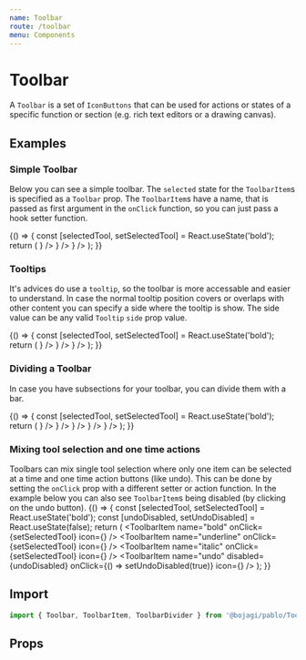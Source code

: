 ```yaml
---
name: Toolbar
route: /toolbar
menu: Components
---
```



# Toolbar

A `Toolbar` is a set of `IconButtons` that can be used for actions or states of a specific function or section 
(e.g. rich text editors or a drawing canvas).

## Examples

### Simple Toolbar

Below you can see a simple toolbar. The `selected` state for the `ToolbarItem`s is specified as a `Toolbar` prop.
The `ToolbarItem`s have a name, that is passed as first argument in the `onClick` function, so you can just pass a
hook setter function. 

<Playground>
  {() => {
    const [selectedTool, setSelectedTool] = React.useState('bold');
    return (
      <Toolbar selected={selectedTool}>
        <ToolbarItem
          name="bold"
          onClick={setSelectedTool}
          icon={<Bold size={20} />}
        />
        <ToolbarItem
          name="underline"
          onClick={setSelectedTool}
          icon={<Underline size={20} />}
        />
        <ToolbarItem
          name="italic"
          onClick={setSelectedTool}
          icon={<Italic size={20} />}
        />
      </Toolbar>
    );
  }}
</Playground>

### Tooltips

It's advices do use a `tooltip`, so the toolbar is more accessable and easier to understand. 
In case the normal tooltip position covers or overlaps with other content you can specify a side where the tooltip is show.
The side value can be any valid `Tooltip` `side` prop value.

<Playground>
  {() => {
    const [selectedTool, setSelectedTool] = React.useState('bold');
    return (
      <Toolbar selected={selectedTool}>
        <ToolbarItem
          name="bold"
          tooltip="Make text bold"
          tooltipSide="left"
          onClick={setSelectedTool}
          icon={<Bold size={20} />}
        />
        <ToolbarItem
          name="underline"
          tooltip="Underline text"
          onClick={setSelectedTool}
          icon={<Underline size={20} />}
        />
        <ToolbarItem
          name="italic"
          tooltip="Make text italic"
          tooltipSide="right"
          onClick={setSelectedTool}
          icon={<Italic size={20} />}
        />
      </Toolbar>
    );
  }}
</Playground>

### Dividing a Toolbar

In case you have subsections for your toolbar, you can divide them with a bar.

<Playground>
  {() => {
    const [selectedTool, setSelectedTool] = React.useState('bold');
    return (
      <Toolbar selected={selectedTool}>
        <ToolbarItem
          name="bold"
          onClick={setSelectedTool}
          icon={<Bold size={20} />}
        />
        <ToolbarItem
          name="underline"
          onClick={setSelectedTool}
          icon={<Underline size={20} />}
        />
        <ToolbarItem
          name="italic"
          onClick={setSelectedTool}
          icon={<Italic size={20} />}
        />
        <ToolbarDivider />
        <ToolbarItem
          name="edit"
          onClick={setSelectedTool}
          icon={<Edit size={20} />}
        />
        <ToolbarItem
          name="crop"
          onClick={setSelectedTool}
          icon={<Crop size={20} />}
        />
      </Toolbar>
    );
  }}
</Playground>

### Mixing tool selection and one time actions

Toolbars can mix single tool selection where only one item can be selected at a time and one time action buttons (like undo).
This can be done by setting the `onClick` prop with a different setter or action function. In the example below you can
also see `ToolbarItem`s being disabled (by clicking on the undo button).
<Playground>
  {() => {
    const [selectedTool, setSelectedTool] = React.useState('bold');
    const [undoDisabled, setUndoDisabled] = React.useState(false);
    return (
      <Toolbar selected={selectedTool}>
        <ToolbarItem
          name="bold"
          onClick={setSelectedTool}
          icon={<Bold size={20} />}
        />
        <ToolbarItem
          name="underline"
          onClick={setSelectedTool}
          icon={<Underline size={20} />}
        />
        <ToolbarItem
          name="italic"
          onClick={setSelectedTool}
          icon={<Italic size={20} />}
        />
        <ToolbarDivider />
        <ToolbarItem
          name="undo"
          disabled={undoDisabled}
          onClick={() => setUndoDisabled(true)}
          icon={<CornerUpLeft size={20} />}
        />
      </Toolbar>
    );
  }}
</Playground>

## Import

```js
import { Toolbar, ToolbarItem, ToolbarDivider } from '@bojagi/pablo/Toolbar';
```

## Props

<Props of={Toolbar} />
